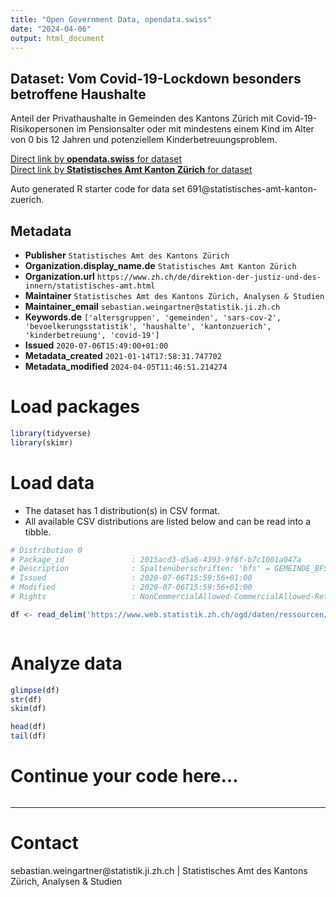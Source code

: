 ```yaml
---
title: "Open Government Data, opendata.swiss"
date: "2024-04-06"
output: html_document
---
```


## Dataset: Vom Covid-19-Lockdown besonders betroffene Haushalte

Anteil der Privathaushalte in Gemeinden des Kantons Zürich mit Covid-19-Risikopersonen im Pensionsalter oder mit mindestens einem Kind im Alter von 0 bis 12 Jahren und potenziellem Kinderbetreuungsproblem.

[Direct link by **opendata.swiss** for dataset](https://opendata.swiss/de/dataset/vom-covid-19-lockdown-besonders-betroffene-haushalte)<br>
[Direct link by **Statistisches Amt Kanton Zürich** for dataset](https://www.web.statistik.zh.ch/covid19_indikatoren_uebersicht/#/50/Alle)

Auto generated R starter code for data set 691@statistisches-amt-kanton-zuerich.

## Metadata

- **Publisher** `Statistisches Amt des Kantons Zürich`
- **Organization.display_name.de** `Statistisches Amt Kanton Zürich`
- **Organization.url** `https://www.zh.ch/de/direktion-der-justiz-und-des-innern/statistisches-amt.html`
- **Maintainer** `Statistisches Amt des Kantons Zürich, Analysen & Studien`
- **Maintainer_email** `sebastian.weingartner@statistik.ji.zh.ch`
- **Keywords.de** `['altersgruppen', 'gemeinden', 'sars-cov-2', 'bevoelkerungsstatistik', 'haushalte', 'kantonzuerich', 'kinderbetreuung', 'covid-19']`
- **Issued** `2020-07-06T15:49:00+01:00`
- **Metadata_created** `2021-01-14T17:58:31.747702`
- **Metadata_modified** `2024-04-05T11:46:51.214274`


# Load packages

```r

library(tidyverse)
library(skimr)

```

# Load data

-   The dataset has 1 distribution(s) in CSV format.
-   All available CSV distributions are listed below and can be read into a tibble.

```r

# Distribution 0
# Package_id               : 2015acd3-d5a6-4393-9f6f-b7c1001a047a
# Description              : Spaltenüberschriften: 'bfs' = GEMEINDE_BFS_NR; 'gmd' = GEMEINDE; 'hh...' = HAUSHALTE
# Issued                   : 2020-07-06T15:59:56+01:00
# Modified                 : 2020-07-06T15:59:56+01:00
# Rights                   : NonCommercialAllowed-CommercialAllowed-ReferenceRequired

df <- read_delim('https://www.web.statistik.zh.ch/ogd/daten/ressourcen/KTZH_00000691_00001659.csv')



```

# Analyze data

```r

glimpse(df)
str(df)
skim(df)

head(df)
tail(df)

```

# Continue your code here...

```r

```

------------------------------------------------------------------------

# Contact

sebastian.weingartner@statistik.ji.zh.ch | Statistisches Amt des Kantons Zürich, Analysen & Studien
